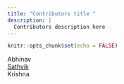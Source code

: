 ```yaml
---
title: "Contributors title "
description: |
  Contributors description here
---
```


```r
knitr::opts_chunk$set(echo = FALSE)
```

Abhinav<br>
[Sathvik](https://thogarusathvik.github.io/remove/)<br>
Krishna<br>